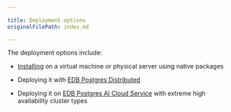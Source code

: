 ```yaml
---
 
title: Deployment options
originalFilePath: index.md

---
```


The deployment options include:

-   [Installing](installing) on a virtual machine or physical server using native packages

-   Deploying it with [EDB Postgres Distributed](/pgd/latest/)

-   Deploying it on [EDB Postgres AI Cloud Service](/edb-postgres-ai/cloud-service/) with extreme high availability cluster types
